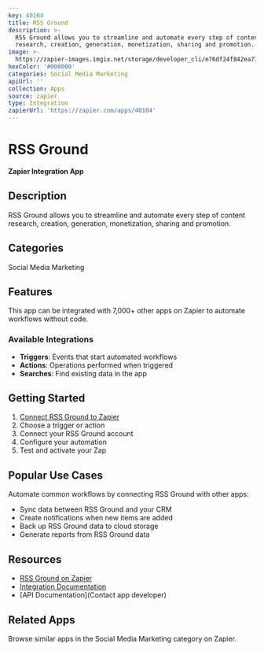 ```yaml
---
key: 40104
title: RSS Ground
description: >-
  RSS Ground allows you to streamline and automate every step of content
  research, creation, generation, monetization, sharing and promotion.
image: >-
  https://zapier-images.imgix.net/storage/developer_cli/e76df24f842ea7744175795152e4c836.png?auto=format%2Ccompress&ixlib=python-3.0.0&q=50
hexColor: '#000000'
categories: Social Media Marketing
apiUrl: ''
collection: Apps
source: zapier
type: Integration
zapierUrl: 'https://zapier.com/apps/40104'
---
```

# RSS Ground

**Zapier Integration App**

## Description

RSS Ground allows you to streamline and automate every step of content research, creation, generation, monetization, sharing and promotion.

## Categories

Social Media Marketing

## Features

This app can be integrated with 7,000+ other apps on Zapier to automate workflows without code.

### Available Integrations

- **Triggers**: Events that start automated workflows
- **Actions**: Operations performed when triggered
- **Searches**: Find existing data in the app

## Getting Started

1. [Connect RSS Ground to Zapier](https://zapier.com/apps/40104)
2. Choose a trigger or action
3. Connect your RSS Ground account
4. Configure your automation
5. Test and activate your Zap

## Popular Use Cases

Automate common workflows by connecting RSS Ground with other apps:

- Sync data between RSS Ground and your CRM
- Create notifications when new items are added
- Back up RSS Ground data to cloud storage
- Generate reports from RSS Ground data

## Resources

- [RSS Ground on Zapier](https://zapier.com/apps/40104)
- [Integration Documentation](https://zapier.com/apps/40104/integrations)
- [API Documentation](Contact app developer)

## Related Apps

Browse similar apps in the Social Media Marketing category on Zapier.
